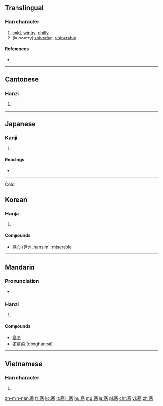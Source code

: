 ==Translingual==

===Han character===
{{Han char|rn=40|rad=宀|as=09|sn=12|four=3030<sub>3</sub>|canj=十廿金卜 (JTCY)}}

# [[cold]], [[wintry]], [[chilly]]
# (in poetry) [[shivering]], [[vulnerable]]

====References====
* {{Han ref|kx=0289.090|dkj=07239|dj=0572.100|hdz=20941.060|uh=5BD2|ud=23506|bh=B448|bd=46152}}

----

==Cantonese==

===Hanzi===
{{yue-hanzi|jyut=|y=hon4}}

# {{defn|lang=yue|sort=宀09}}

----

==Japanese==

===Kanji===
{{ja-kanji|grade=3|rs=宀09}}

# {{defn|lang=ja|sort=宀09}}

====Readings====
* {{ja-readings|on=[[かん]] (kan)|kun=[[さむい]] (samui), [[さむさ]] (samusa)|nanori=[[さ]] (sa), [[さん]] (san)}}

----
Cold

==Korean==

===Hanja===
{{ko-hanja|hangeul=[[한]]|eumhun=찰,차거운|rv=han|mr=han}}

# {{defn|lang=ko|sort=宀09}}

====Compounds====
* [[寒心]] ([[한심]], hansim): [[miserable]]

----

==Mandarin==

===Pronunciation===
* {{audio|Zh-hán.ogg|Audio}}

===Hanzi===
{{cmn-hanzi|pin=[[hán]] ([[han2]])|wg=han<sup>2</sup>}}

# {{defn|lang=cmn|sort=宀09}}

====Compounds====
* [[寒冷]]
* [[冬寒菜]] (dōngháncài)

----

==Vietnamese==

===Han character===
{{vi-hantu|[[hàn]]|rs=宀09}}

# {{defn|lang=vi|sort=宀09}}

[[zh-min-nan:寒]]
[[fr:寒]]
[[ko:寒]]
[[lt:寒]]
[[li:寒]]
[[hu:寒]]
[[mg:寒]]
[[ja:寒]]
[[pl:寒]]
[[chr:寒]]
[[vi:寒]]
[[zh:寒]]